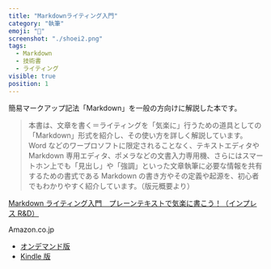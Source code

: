 ```yaml
---
title: "Markdownライティング入門"
category: "執筆"
emoji: "📝"
screenshot: "./shoei2.png"
tags:
  - Markdown
  - 技術書
  - ライティング
visible: true
position: 1
---
```


簡易マークアップ記法「Markdown」を一般の方向けに解説した本です。

> 本書は、文章を書く＝ライティングを「気楽に」行うための道具としての「Markdown」形式を紹介し、その使い方を詳しく解説しています。Word などのワープロソフトに限定されることなく、テキストエディタや Markdown 専用エディタ、ポメラなどの文書入力専用機、さらにはスマートホン上でも「見出し」や「強調」といった文章執筆に必要な情報を共有するための書式である Markdown の書き方やその定義や起源を、初心者でもわかりやすく紹介しています。（版元概要より）

[Markdown ライティング入門　プレーンテキストで気楽に書こう！（インプレス R&D）](https://nextpublishing.jp/book/10278.html)

Amazon.co.jp

- [オンデマンド版](http://www.amazon.co.jp/dp/4844398369/)
- [Kindle 版](http://www.amazon.co.jp/dp/B07L5GDCMM/)

